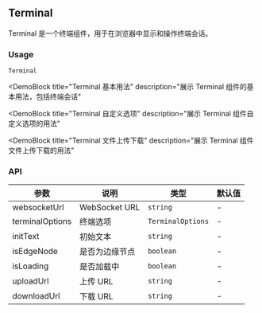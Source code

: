 
## Terminal

Terminal 是一个终端组件，用于在浏览器中显示和操作终端会话。

### Usage

`Terminal`

<DemoBlock
  title="Terminal 基本用法"
  description="展示 Terminal 组件的基本用法，包括终端会话"
>
  <Basic />
</DemoBlock>

<DemoBlock
  title="Terminal 自定义选项"
  description="展示 Terminal 组件自定义选项的用法"
>
  <WithOptions />
</DemoBlock>

<DemoBlock
  title="Terminal 文件上传下载"
  description="展示 Terminal 组件文件上传下载的用法"
>
  <WithUploadDownload />
</DemoBlock>

### API

| 参数 | 说明 | 类型 | 默认值 |
| --- | --- | --- | --- |
| websocketUrl | WebSocket URL | `string` | - |
| terminalOptions | 终端选项 | `TerminalOptions` | - |
| initText | 初始文本 | `string` | - |
| isEdgeNode | 是否为边缘节点 | `boolean` | - |
| isLoading | 是否加载中 | `boolean` | - |
| uploadUrl | 上传 URL | `string` | - |
| downloadUrl | 下载 URL | `string` | - | 